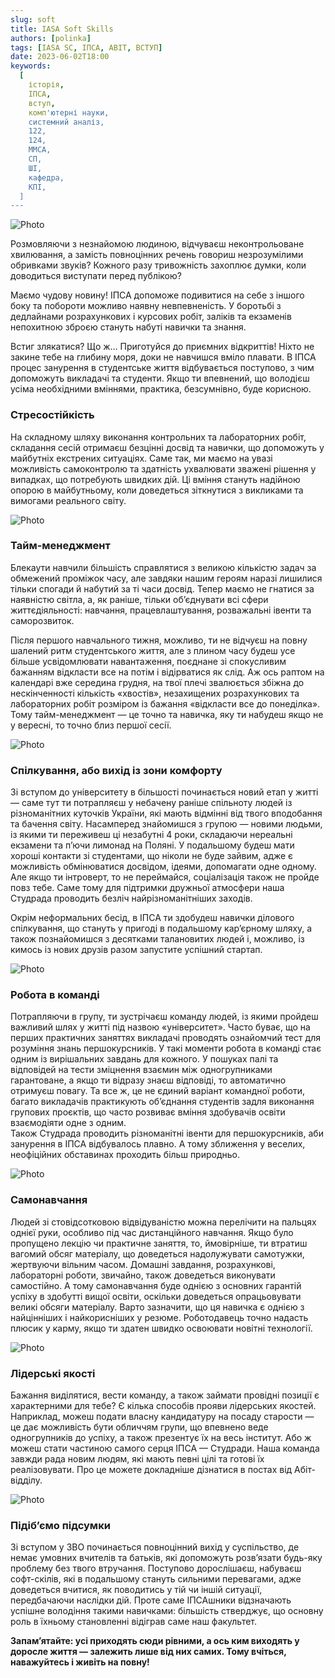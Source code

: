 ```yaml
---
slug: soft
title: IASA Soft Skills
authors: [polinka]
tags: [IASA SC, ІПСА, ABIT, ВСТУП]
date: 2023-06-02T18:00
keywords:
  [
    історія,
    ІПСА,
    вступ,
    комп'ютерні науки,
    системний аналіз,
    122,
    124,
    ММСА,
    СП,
    ШІ,
    кафедра,
    КПІ,
  ]
---
```


![Photo](./ff.png)

<!--truncate-->

Розмовляючи з незнайомою людиною, відчуваєш неконтрольоване хвилювання, а замість повноцінних речень говориш незрозумілими обривками звуків? Кожного разу тривожність захоплює думки, коли доводиться виступати перед публікою? 

Маємо чудову новину! ІПСА допоможе подивитися на себе з іншого боку та побороти можливо наявну невпевненість. У боротьбі з дедлайнами розрахункових і курсових робіт, заліків та екзаменів непохитною зброєю стануть набуті навички та знання.

Встиг злякатися? Що ж… Приготуйся до приємних відкриттів! Ніхто не закине тебе на глибину моря, доки не навчишся вміло плавати. В ІПСА процес занурення в студентське життя відбувається поступово, з чим допоможуть викладачі та студенти. Якщо ти впевнений, що володієш усіма необхідними вміннями, практика, безсумнівно, буде корисною.

### Стресостійкість

На складному шляху виконання контрольних та лабораторних робіт, складання сесій отримаєш безцінні досвід та навички, що допоможуть у майбутніх екстрених ситуаціях. Саме так, ми маємо на увазі можливість самоконтролю та здатність ухвалювати зважені рішення у випадках, що потребують швидких дій. Ці вміння стануть надійною опорою в майбутньому, коли доведеться зіткнутися з викликами та вимогами реального світу.

![Photo](./giff.gif)

### Тайм-менеджмент

Блекаути навчили більшість справлятися з великою кількістю задач за обмежений проміжок часу, але завдяки нашим героям наразі лишилися тільки спогади й набутий за ті часи досвід. Тепер маємо не гнатися за наявністю світла, а, як раніше, тільки об’єднувати всі сфери життєдіяльності: навчання, працевлаштування, розважальні івенти та саморозвиток. 

Після першого навчального тижня, можливо, ти не відчуєш на повну шалений ритм студентського життя, але з плином часу будеш усе більше усвідомлювати навантаження, поєднане зі спокусливим бажанням відкласти все на потім і відірватися як слід. Аж ось раптом на календарі вже середина грудня, на твої плечі звалюється збіжна до нескінченності кількість «хвостів», незахищених розрахункових та лабораторних робіт розміром із бажання «відкласти все до понеділка». Тому тайм-менеджмент — це точно та навичка, яку ти набудеш якщо не у вересні, то точно близ першої сесії. 

![Photo](./giff2.gif)

### Спілкування, або вихід із зони комфорту

Зі вступом до університету в більшості починається новий етап у житті — саме тут ти потрапляєш у небачену раніше спільноту людей із різноманітних куточків України, які мають відмінні від твого вподобання та бачення світу. Насамперед знайомишся з групою — новими людьми, із якими ти переживеш ці незабутні 4 роки, складаючи нереальні екзамени та п’ючи лимонад на Поляні. У подальшому будеш мати хороші контакти зі студентами, що ніколи не буде зайвим, адже є можливість обмінюватися досвідом, ідеями, допомагати одне одному. Але якщо ти інтроверт, то не переймайся, соціалізація також не пройде повз тебе. Саме тому для підтримки дружньої атмосфери наша Студрада проводить безліч найрізноманітніших заходів.

Окрім неформальних бесід, в ІПСА ти здобудеш навички ділового спілкування, що стануть у пригоді в подальшому кар’єрному шляху, а також познайомишся з десятками талановитих людей і, можливо, із кимось із нових друзів разом запустите успішний стартап.

![Photo](./dd.png)

### Робота в команді

Потрапляючи в групу, ти зустрічаєш команду людей, із якими пройдеш важливий шлях у житті під назвою «університет». Часто буває, що на перших практичних заняттях викладачі проводять ознайомчий тест для розуміння знань першокурсників. У такі моменти робота в команді стає одним із вирішальних завдань для кожного. У пошуках палі та відповідей на тести зміцнення взаємин між одногрупниками гарантоване, а якщо ти відразу знаєш відповіді, то автоматично отримуєш повагу.
Та все ж, це не єдиний варіант командної роботи, багато викладачів практикують об’єднання студентів задля виконання групових проєктів, що часто розвиває вміння здобувачів освіти взаємодіяти одне з одним.  
Також Студрада проводить різноманітні івенти для першокурсників, аби занурення в ІПСА відбувалось плавно. А тому зближення у веселих, неофіційних обставинах проходить більш природньо. 

![Photo](./ss.png)

### Самонавчання

Людей зі стовідсотковою відвідуваністю можна перелічити на пальцях однієї руки, особливо під час дистанційного навчання. Якщо було пропущено лекцію чи практичне заняття, то, ймовірніше, ти втратиш вагомий обсяг матеріалу, що доведеться надолужувати самотужки, жертвуючи вільним часом. Домашні завдання, розрахункові, лабораторні роботи, звичайно, також доведеться виконувати самостійно. А тому самонавчання буде однією з основних гарантій успіху в здобутті вищої освіти, оскільки доведеться опрацьовувати великі обсяги матеріалу. Варто зазначити, що ця навичка є однією з найцінніших і найкорисніших у резюме. Роботодавець точно надасть плюсик у карму, якщо ти здатен швидко освоювати новітні технології. 

![Photo](./bb.png)

### Лідерські якості

Бажання виділятися, вести команду, а також займати провідні позиції є характерними для тебе? Є кілька способів прояви лідерських якостей. Наприклад, можеш подати власну кандидатуру на посаду старости — це дає можливість бути обличчям групи, що впевнено веде одногрупників до успіху, а також презентує їх на весь інститут. Або ж можеш стати частиною самого серця ІПСА — Студради. Наша команда завжди рада новим людям, які мають певні цілі та готові їх реалізовувати. Про це можете докладніше дізнатися в постах від Абіт-відділу.

![Photo](./aa.png)

### Підіб’ємо підсумки

Зі вступом у ЗВО починається повноцінний вихід у суспільство, де немає умовних вчителів та батьків, які допоможуть розвʼязати будь-яку проблему без твого втручання. Поступово дорослішаєш, набуваєш софт-скілів, які в подальшому стануть сильними перевагами, адже доведеться вчитися, як поводитись у тій чи іншій ситуації, передбачаючи наслідки дій. Проте саме ІПСАшники відзначають успішне володіння такими навичками: більшість стверджує, що основну роль в їхньому становленні відіграв саме наш факультет.

**Запам’ятайте: усі приходять сюди рівними, а ось ким виходять у доросле життя — залежить лише від них самих. Тому вчіться, наважуйтесь і живіть на повну!**